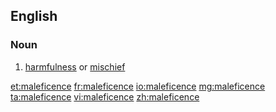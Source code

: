 ==English==

===Noun===
{{en-noun|s|-}}

# [[harmfulness]] or [[mischief]]

[[et:maleficence]]
[[fr:maleficence]]
[[io:maleficence]]
[[mg:maleficence]]
[[ta:maleficence]]
[[vi:maleficence]]
[[zh:maleficence]]